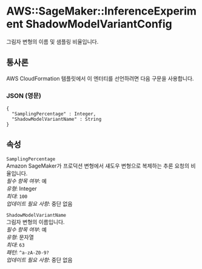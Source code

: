 # AWS::SageMaker::InferenceExperiment ShadowModelVariantConfig

그림자 변형의 이름 및 샘플링 비율입니다.

## 통사론

AWS CloudFormation 템플릿에서 이 엔터티를 선언하려면 다음 구문을 사용합니다.

### JSON (영문)

```
{
  "SamplingPercentage" : Integer,
  "ShadowModelVariantName" : String
}
```

## 속성

`SamplingPercentage`  
 Amazon SageMaker가 프로덕션 변형에서 섀도우 변형으로 복제하는 추론 요청의 비율입니다.  
_필수 항목 여부_: 예  
_유형_: Integer  
_최대_: `100`  
_업데이트 필요 사항_: 중단 없음

`ShadowModelVariantName`  
그림자 변형의 이름입니다.  
_필수 항목 여부_: 예  
_유형_: 문자열  
_최대_: `63`  
_패턴_: `^a-zA-Z0-9?`  
_업데이트 필요 사항_: 중단 없음
